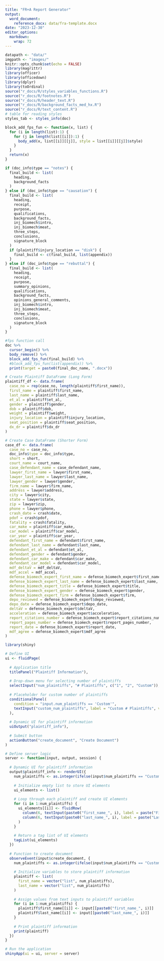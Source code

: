 ```yaml
---
title: "FR+A Report Generator"
output: 
  word_document:
    reference_docx: data/fra-template.docx
date: "2023-12-30"
editor_options: 
  markdown: 
    wrap: 72
---
```


```r
datapath <- "data/"
imgpath <- "images/"
knitr::opts_chunk$set(echo = FALSE)
library(magrittr)
library(officer)
library(officedown)
library(dplyr)
library(toOrdinal)
source("r_docs/R/styles_variables_functions.R")
source("r_docs/R/footnotes.R")
source("r_docs/R/header_text.R")
source("r_docs/R/background_facts_med_hx.R")
source("r_docs/R/text_content.R")
# table for reading styles
styles_tab <- styles_info(doc)
```

```r
block_add_fps_fun <- function(x, list) {
  for (i in length(list):1) {
    for (j in length(list[[i]]):1) {
      body_add(x, list[[i]][[j]], style = list[[i]][[j]]$style)
    }
  }
  return(x)
}
```

```r
if (doc_info$type == "notes") {
  final_build <- list(
    heading, 
    background_facts
  )
} else if (doc_info$type == "causation") {
  final_build <- list(
    heading,
    receipt,
    purpose,
    qualifications,
    background_facts,
    inj_biomech$intro,
    inj_biomech$meat,
    three_steps,
    conclusions,
    signature_block
  )
  if (plaintiff$injury_location == "disk") {
    final_build <- c(final_build, list(appendix))
  }
} else if (doc_info$type == "rebuttal") {
  final_build <- list(
    heading,
    receipt,
    purpose,
    summary_opinions,
    qualifications,
    background_facts,
    opinions_general_comments,
    inj_biomech$intro,
    inj_biomech$meat,
    three_steps,
    conclusions,
    signature_block
  )
}
```

```r
#fps function call
doc %>%
  cursor_begin() %>%
  body_remove() %>%
  block_add_fps_fun(final_build) %>%
  #block_add_fps_fun(list(appendix)) %>%
  print(target = paste0(final_doc_name, ".docx"))
```

```r
# Create Plaintiff DataFrame (Long Form)
plaintiff_df <- data.frame(
  case_no = rep(case_no, length(plaintiff$first_name)),
  first_name = plaintiff$first_name,
  last_name = plaintiff$last_name,
  et_al = plaintiff$et_al,
  gender = plaintiff$gender,
  dob = plaintiff$dob,
  weight = plaintiff$weight,
  injury_location = plaintiff$injury_location,
  seat_position = plaintiff$seat_position,
  dx_dr = plaintiff$dx_dr
)

# Create Case DataFrame (Shorter Form)
case_df <- data.frame(
  case_no = case_no,
  doc_info$type = doc_info$type,
  short = short,
  court_name = court_name,
  case_defendant_name = case_defendant_name,
  lawyer_first_name = lawyer$first_name,
  lawyer_last_name = lawyer$last_name,
  lawyer_gender = lawyer$gender,
  firm_name = lawyer$firm_name,
  address = lawyer$address,
  city = lawyer$city,
  state = lawyer$state,
  zip = lawyer$zip,
  phone = lawyer$phone,
  crash_date = crash$date,
  pdof = crash$pdof,
  fatality = crash$fatality,
  car_make = plaintiff$car_make,
  car_model = plaintiff$car_model,
  car_year = plaintiff$car_year,
  defendant_first_name = defendant$first_name,
  defendant_last_name = defendant$last_name,
  defendant_et_al = defendant$et_al,
  defendant_gender = defendant$gender,
  defendant_car_make = defendant$car_make,
  defendant_car_model = defendant$car_model,
  mdf_deltaV = mdf_deltaV,
  mdf_accel = mdf_accel,
  defense_biomech_expert_first_name = defense_biomech_expert$first_name,
  defense_biomech_expert_last_name = defense_biomech_expert$last_name,
  defense_biomech_expert_title = defense_biomech_expert$title,
  defense_biomech_expert_gender = defense_biomech_expert$gender,
  defense_biomech_expert_firm = defense_biomech_expert$firm,
  depo_reviewed = defense_biomech_expert$depo_reviewed,
  depo_date = defense_biomech_expert$depo_date,
  deltaV = defense_biomech_expert$deltaV,
  acceleration = defense_biomech_expert$acceleration,
  report_citations_number = defense_biomech_expert$report_citations_number,
  report_pages_number = defense_biomech_expert$report_pages_number,
  report_date = defense_biomech_expert$report_date,
  mdf_agree = defense_biomech_expert$mdf_agree
)
```



```r
library(shiny)

# Define UI 
ui <- fluidPage(
  
  # Application title
  titlePanel("Plaintiff Information"),
  
  # Drop-down menu for selecting number of plaintiffs
  selectInput("num_plaintiffs", "# Plaintiffs", c("1", "2", "Custom")),
  
  # Placeholder for custom number of plaintiffs
  conditionalPanel(
    condition = "input.num_plaintiffs == 'Custom'",
    textInput("custom_num_plaintiffs", label = "Custom # Plaintiffs", value = "1")
  ),
  
  # Dynamic UI for plaintiff information
  uiOutput("plaintiff_info"),
  
  # Submit button
  actionButton("create_document", "Create Document")
)

# Define server logic 
server <- function(input, output, session) {
  
  # Dynamic UI for plaintiff information
  output$plaintiff_info <- renderUI({
    num_plaintiffs <- as.integer(ifelse(input$num_plaintiffs == "Custom", input$custom_num_plaintiffs, input$num_plaintiffs))
    
    # Initialize empty list to store UI elements
    ui_elements <- list()
    
    # Loop through each plaintiff and create UI elements
    for (i in 1:num_plaintiffs) {
      ui_elements[[i]] <- fluidRow(
        column(6, textInput(paste0("first_name_", i), label = paste("First Name", i), value = "")),
        column(6, textInput(paste0("last_name_", i), label = paste("Last Name", i), value = ""))
      )
    }
    
    # Return a tag list of UI elements
    tagList(ui_elements)
  })
  
  # Function to create document
  observeEvent(input$create_document, {
    num_plaintiffs <- as.integer(ifelse(input$num_plaintiffs == "Custom", input$custom_num_plaintiffs, input$num_plaintiffs))
    
    # Initialize variables to store plaintiff information
    plaintiff <- list(
      first_name = vector("list", num_plaintiffs),
      last_name = vector("list", num_plaintiffs)
    )
    
    # Assign values from text inputs to plaintiff variables
    for (i in 1:num_plaintiffs) {
      plaintiff$first_name[[i]] <- input[[paste0("first_name_", i)]]
      plaintiff$last_name[[i]] <- input[[paste0("last_name_", i)]]
    }
    
    # Print plaintiff information
    print(plaintiff)
  })
}

# Run the application 
shinyApp(ui = ui, server = server)
```
